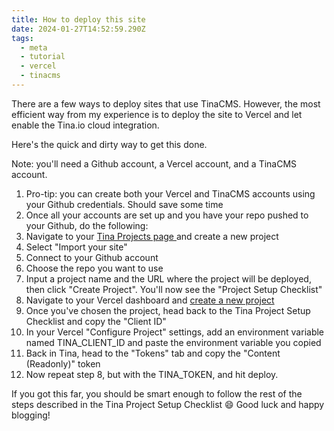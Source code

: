 ```yaml
---
title: How to deploy this site
date: 2024-01-27T14:52:59.290Z
tags:
  - meta
  - tutorial
  - vercel
  - tinacms
---
```


There are a few ways to deploy sites that use TinaCMS. However, the most efficient way from my experience is to deploy the site to Vercel and let enable the Tina.io cloud integration.

Here's the quick and dirty way to get this done.

Note: you'll need a Github account, a Vercel account, and a TinaCMS account.

1. Pro-tip: you can create both your Vercel and TinaCMS accounts using your Github credentials. Should save some time
2. Once all your accounts are set up and you have your repo pushed to your Github, do the following:
3. Navigate to your [Tina Projects page ](https://app.tina.io/projects)and create a new project
4. Select "Import your site"
5. Connect to your Github account
6. Choose the repo you want to use
7. Input a project name and the URL where the project will be deployed, then click "Create Project". You'll now see the "Project Setup Checklist"
8. Navigate to your Vercel dashboard and [create a new project]()
9. Once you've chosen the project, head back to the Tina Project Setup Checklist and copy the "Client ID"
10. In your Vercel "Configure Project" settings, add an environment variable named TINA\_CLIENT\_ID and paste the environment variable you copied
11. Back in Tina, head to the "Tokens" tab and copy the "Content (Readonly)" token
12. Now repeat step 8, but with the TINA\_TOKEN, and hit deploy.

If you got this far, you should be smart enough to follow the rest of the steps described in the Tina Project Setup Checklist 😄 Good luck and happy blogging!
